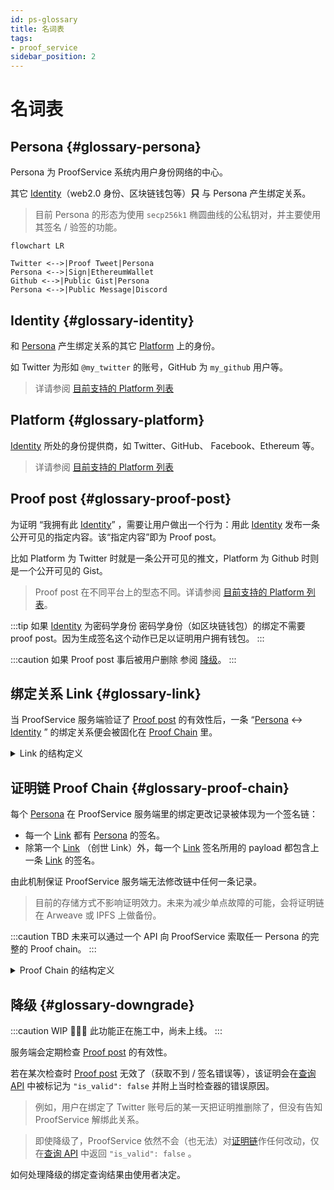 ```yaml
---
id: ps-glossary
title: 名词表
tags:
- proof_service
sidebar_position: 2
---
```


# 名词表

## Persona {#glossary-persona}

Persona 为 ProofService 系统内用户身份网络的中心。

其它 [Identity](#glossary-identity)（web2.0 身份、区块链钱包等）**只**
与 Persona 产生绑定关系。

> 目前 Persona 的形态为使用 `secp256k1` 椭圆曲线的公私钥对，并主要使用其签名 / 验签的功能。

```mermaid
flowchart LR

Twitter <-->|Proof Tweet|Persona
Persona <-->|Sign|EthereumWallet
Github <-->|Public Gist|Persona
Persona <-->|Public Message|Discord
```

## Identity {#glossary-identity}

和 [Persona](#glossary-persona) 产生绑定关系的其它
[Platform](#glossary-platform) 上的身份。

如 Twitter 为形如 `@my_twitter` 的账号，GitHub 为 `my_github` 用户等。

> 详请参阅 [目前支持的 Platform 列表](ps-platforms-supported)

## Platform {#glossary-platform}

[Identity](#glossary-identity) 所处的身份提供商，如 Twitter、GitHub、
Facebook、Ethereum 等。

> 详请参阅 [目前支持的 Platform 列表](ps-platforms-supported)

## Proof post {#glossary-proof-post}

为证明 “我拥有此 [Identity](#glossary-identity)” ，需要让用户做出一个行为：用此 [Identity](#glossary-identity) 发布一条公开可见的指定内容。该“指定内容”即为 Proof post。

比如 Platform 为 Twitter 时就是一条公开可见的推文，Platform 为 Github 时则是一个公开可见的 Gist。

> Proof post 在不同平台上的型态不同。详请参阅 [目前支持的 Platform 列表](ps-platforms-supported)。

:::tip 如果 [Identity](#glossary-identity) 为密码学身份
密码学身份（如区块链钱包）的绑定不需要 proof post。因为生成签名这个动作已足以证明用户拥有钱包。
:::

:::caution 如果 Proof post 事后被用户删除
参阅 [降级](#glossary-downgrade)。
:::

## 绑定关系 Link {#glossary-link}

当 ProofService 服务端验证了 [Proof post](#glossary-proof-post) 的有效性后，一条 “[Persona](#glossary-persona) <->
[Identity](#glossary-identity) ” 的绑定关系便会被固化在
[Proof Chain](#glossary-proof-chain) 里。

<details>
<summary>Link 的结构定义 </summary>

> 仅作为 Link 概念的感性认知，不代表 ProofService 内部实现或 API 结构。

```typescript title="link.d.ts"
// assert(signature.match(/0x[a-f0-9]{144}/))
// Sample:
// 0x3046022100881328457aa312135c37e1ddf8a129717274ce3f389c176936f5cb44edf04fc4022100be183139154d108ce2e5d6ba16678b0dbeb3b7d70caac2b00b2dad8f81e87790
type Signature = string;

// All available chain modification actions
enum Action {
    Create = "create",
    Delete = "delete",
}

// All supported platforms,
enum Platform {
    Twitter = "twitter",
    Keybase = "keybase",
}

// Each link in the proof chain
interface Link {
    // If this is genesis link, leave it null; else, it equals
    // previous link's signature. Worked as a pointer.
    prev: Signature | null;
    action: Action;
    platform: Platform;
    identity: string;
    // if method === Method.Add, then it must be a string; else, left null
    proof_location: string | null;
    // UNIX timestamp (unit: second)
    created_at: number;
    // An UUID of this link, works as a global identifier.
    uuid: string;
    // Signature of this link made by persona.
    signature: Signature;
}
```

</details>

## 证明链 Proof Chain {#glossary-proof-chain}

每个 [Persona](#glossary-persona) 在 ProofService 服务端里的绑定更改记录被体现为一个签名链：

- 每一个 [Link](#glossary-link) 都有 [Persona](#glossary-persona) 的签名。
- 除第一个 [Link](#glossary-link) （创世 Link）外，每一个 [Link](#glossary-link) 签名所用的 payload 都包含上一条 [Link](#glossary-link) 的签名。

由此机制保证 ProofService 服务端无法修改链中任何一条记录。

> 目前的存储方式不影响证明效力。未来为减少单点故障的可能，会将证明链在 Arweave 或 IPFS 上做备份。

:::caution TBD
未来可以通过一个 API 向 ProofService 索取任一 Persona 的完整的 Proof chain。
:::

<details>
<summary>Proof Chain 的结构定义</summary>

> 仅作为 Proof Chain 概念的感性认知，不代表 ProofService 内部实现或 API 结构。

```typescript title="chain.d.ts"
const VERSION = "1";

// assert(public_key.match(/^0x[a-f0-9]{130}$/))
// Sample:
// 0x0428b73a2b67a88a47edb15bed5c73a199e24287bb12997c54239e9e6815e24a3032a502d58afe3f36a54f2f7606022907f358d0dd58939cffa0a845c5043ce038
type PublicKey = string;

interface Chain {
    version: VERSION;
    persona: {
        public_key: PublicKey,
        curve: "secp256k1",
    };
    // See definition of `Link` above.
    links: Link[];
}
```

</details>


## 降级 {#glossary-downgrade}

:::caution WIP
👷‍♀️👷 此功能正在施工中，尚未上线。
:::

服务端会定期检查 [Proof post](#glossary-proof-post) 的有效性。

若在某次检查时 [Proof post](#glossary-proof-post) 无效了（获取不到 / 签名错误等），该证明会在[查询 API](api#proof-query) 中被标记为 `"is_valid": false` 并附上当时检查器的错误原因。

> 例如，用户在绑定了 Twitter 账号后的某一天把证明推删除了，但没有告知 ProofService 解绑此关系。

> 即使降级了，ProofService 依然不会（也无法）对[证明链](#glossary-proof-chain)作任何改动，仅在[查询 API](api#proof-query) 中返回 `"is_valid": false` 。

如何处理降级的绑定查询结果由使用者决定。

